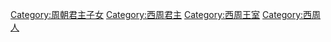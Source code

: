 [[Category:周朝君主子女|Category:周朝君主子女]]
[[Category:西周君主|Category:西周君主]]
[[Category:西周王室|Category:西周王室]]
[[Category:西周人|Category:西周人]]